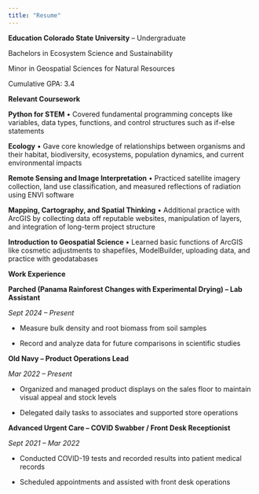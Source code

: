 ```yaml
---
title: "Resume"
---
```


**Education
Colorado State University** – Undergraduate

Bachelors in Ecosystem Science and Sustainability

Minor in Geospatial Sciences for Natural Resources

Cumulative GPA: 3.4

**Relevant Coursework**

**Python for STEM** • Covered fundamental programming concepts like variables, data types, functions, and
control structures such as if-else statements

**Ecology** • Gave core knowledge of relationships between organisms and their habitat, biodiversity,
ecosystems, population dynamics, and current environmental impacts

**Remote Sensing and Image Interpretation** • Practiced satellite imagery collection, land use classification, and measured reflections
of radiation using ENVI software

**Mapping, Cartography, and Spatial Thinking** • Additional practice with ArcGIS by collecting data off reputable websites, manipulation
of layers, and integration of long-term project structure

**Introduction to Geospatial Science** • Learned basic functions of ArcGIS like cosmetic adjustments to shapefiles,
ModelBuilder, uploading data, and practice with geodatabases

**Work Experience**

**Parched (Panama Rainforest Changes with Experimental Drying) – Lab Assistant**\

*Sept 2024 – Present*

-   Measure bulk density and root biomass from soil samples

-   Record and analyze data for future comparisons in scientific studies

**Old Navy – Product Operations Lead**\

*Mar 2022 – Present*

-   Organized and managed product displays on the sales floor to maintain visual appeal and stock levels

-   Delegated daily tasks to associates and supported store operations

**Advanced Urgent Care – COVID Swabber / Front Desk Receptionist**\

*Sept 2021 – Mar 2022*

-   Conducted COVID-19 tests and recorded results into patient medical records

-   Scheduled appointments and assisted with front desk operations
